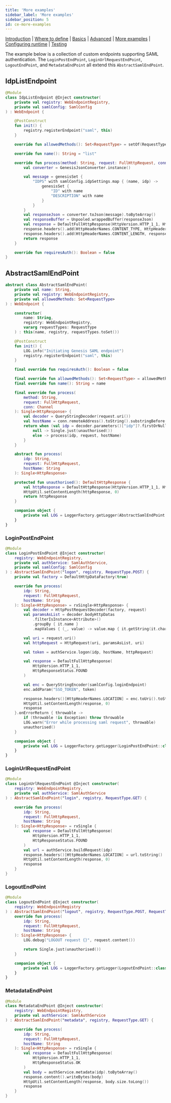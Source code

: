 ---
title: 'More examples'
sidebar_label: 'More examples'
sidebar_position: 5
id: ce-more-examples
---

[Introduction](/creating-applications/defining-your-application/integrations/custom_endpoints/custom-endpoints/)  | [Where to define](/creating-applications/defining-your-application/integrations/custom_endpoints/ce-define/) | [Basics](/creating-applications/defining-your-application/integrations/custom_endpoints/ce-technical-details/) |  [Advanced](/creating-applications/defining-your-application/integrations/custom_endpoints/ce-advanced-technical-details/) | [More examples](/creating-applications/defining-your-application/integrations/custom_endpoints/ce-more-examples/) | [Configuring runtime](/creating-applications/defining-your-application/integrations/custom_endpoints/ce-configuring-runtime/) | [Testing](/creating-applications/defining-your-application/integrations/custom_endpoints/ce-testing/)

The example below is a collection of custom endpoints supporting SAML authentication. The `LoginPostEndPoint`, `LoginUrlRequestEndPoint`, `LogoutEndPoint`, and `MetadataEndPoint` all extend this `AbstractSamlEndPoint`.

## IdpListEndpoint
```kotlin
@Module
class IdpListEndpoint @Inject constructor(
    private val registry: WebEndpointRegistry,
    private val samlConfig: SamlConfig
) : WebEndpoint {

    @PostConstruct
    fun init() {
        registry.registerEndpoint("saml", this)
    }

    override fun allowedMethods(): Set<RequestType> = setOf(RequestType.GET)

    override fun name(): String = "list"

    override fun process(method: String, request: FullHttpRequest, conn: Channel): Any {
        val converter = GenesisJsonConverter.instance()

        val message = genesisSet {
            "IDPS" with samlConfig.idpSettings.map { (name, idp) ->
                genesisSet {
                    "ID" with name
                    "DESCRIPTION" with name
                }
            }
        }
        val responseJson = converter.toJson(message).toByteArray()
        val responseBuffer = Unpooled.wrappedBuffer(responseJson)
        val response = DefaultFullHttpResponse(HttpVersion.HTTP_1_1, HttpResponseStatus.OK, responseBuffer)
        response.headers().add(HttpHeaderNames.CONTENT_TYPE, HttpHeaderValues.APPLICATION_JSON)
        response.headers().add(HttpHeaderNames.CONTENT_LENGTH, responseJson.size)
        return response
    }

    override fun requiresAuth(): Boolean = false
}
```

## AbstractSamlEndPoint
```kotlin
abstract class AbstractSamlEndPoint(
    private val name: String,
    private val registry: WebEndpointRegistry,
    private val allowedMethods: Set<RequestType>
) : WebEndpoint {

    constructor(
        name: String,
        registry: WebEndpointRegistry,
        vararg requestTypes: RequestType
    ) : this(name, registry, requestTypes.toSet())

    @PostConstruct
    fun init() {
        LOG.info("Initiating Genesis SAML endpoint")
        registry.registerEndpoint("saml", this)
    }

    final override fun requiresAuth(): Boolean = false

    final override fun allowedMethods(): Set<RequestType> = allowedMethods
    final override fun name(): String = name

    final override fun process(
        method: String,
        request: FullHttpRequest,
        conn: Channel
    ): Single<HttpResponse> {
        val decoder = QueryStringDecoder(request.uri())
        val hostName = conn.remoteAddress().toString().substringBefore(":")
        return when (val idp = decoder.parameters()["idp"]?.firstOrNull()) {
            null -> Single.just(unauthorised())
            else -> process(idp, request, hostName)
        }
    }

    abstract fun process(
        idp: String,
        request: FullHttpRequest,
        hostName: String
    ): Single<HttpResponse>

    protected fun unauthorised(): DefaultHttpResponse {
        val httpResponse = DefaultHttpResponse(HttpVersion.HTTP_1_1, HttpResponseStatus.UNAUTHORIZED)
        HttpUtil.setContentLength(httpResponse, 0)
        return httpResponse
    }

    companion object {
        private val LOG = LoggerFactory.getLogger(AbstractSamlEndPoint::class.java)
    }
}
```

### LoginPostEndPoint
```kotlin
@Module
class LoginPostEndPoint @Inject constructor(
    registry: WebEndpointRegistry,
    private val authService: SamlAuthService,
    private val samlConfig: SamlConfig
) : AbstractSamlEndPoint("logon", registry, RequestType.POST) {
    private val factory = DefaultHttpDataFactory(true)

    override fun process(
        idp: String,
        request: FullHttpRequest,
        hostName: String
    ): Single<HttpResponse> = rxSingle<HttpResponse> {
        val decoder = HttpPostRequestDecoder(factory, request)
        val paramsAsList = decoder.bodyHttpDatas
            .filterIsInstance<Attribute>()
            .groupBy { it.name }
            .mapValues { (_, value) -> value.map { it.getString(it.charset) } }

        val uri = request.uri()
        val httpRequest = HttpRequest(uri, paramsAsList, uri)

        val token = authService.logon(idp, hostName, httpRequest)

        val response = DefaultFullHttpResponse(
            HttpVersion.HTTP_1_1,
            HttpResponseStatus.FOUND
        )

        val enc = QueryStringEncoder(samlConfig.loginEndpoint)
        enc.addParam("SSO_TOKEN", token)

        response.headers()[HttpHeaderNames.LOCATION] = enc.toUri().toString()
        HttpUtil.setContentLength(response, 0)
        response
    }.onErrorReturn { throwable ->
        if (throwable !is Exception) throw throwable
        LOG.warn("Error while processing saml request", throwable)
        unauthorised()
    }

    companion object {
        private val LOG = LoggerFactory.getLogger(LoginPostEndPoint::class.java)
    }
}
```

### LoginUrlRequestEndPoint
```kotlin
@Module
class LoginUrlRequestEndPoint @Inject constructor(
    registry: WebEndpointRegistry,
    private val authService: SamlAuthService
) : AbstractSamlEndPoint("login", registry, RequestType.GET) {

    override fun process(
        idp: String,
        request: FullHttpRequest,
        hostName: String
    ): Single<HttpResponse> = rxSingle {
        val response = DefaultFullHttpResponse(
            HttpVersion.HTTP_1_1,
            HttpResponseStatus.FOUND
        )
        val url = authService.buildRequest(idp)
        response.headers()[HttpHeaderNames.LOCATION] = url.toString()
        HttpUtil.setContentLength(response, 0)
        response
    }
}
```

### LogoutEndPoint
```kotlin
@Module
class LogoutEndPoint @Inject constructor(
    registry: WebEndpointRegistry
) : AbstractSamlEndPoint("logout", registry, RequestType.POST, RequestType.GET) {
    override fun process(
        idp: String,
        request: FullHttpRequest,
        hostName: String
    ): Single<HttpResponse> {
        LOG.debug("LOGOUT request {}", request.content())

        return Single.just(unauthorised())
    }

    companion object {
        private val LOG = LoggerFactory.getLogger(LogoutEndPoint::class.java)
    }
}
```

### MetadataEndPoint
```kotlin
@Module
class MetadataEndPoint @Inject constructor(
    registry: WebEndpointRegistry,
    private val authService: SamlAuthService
) : AbstractSamlEndPoint("metadata", registry, RequestType.GET) {

    override fun process(
        idp: String,
        request: FullHttpRequest,
        hostName: String
    ): Single<HttpResponse> = rxSingle {
        val response = DefaultFullHttpResponse(
            HttpVersion.HTTP_1_1,
            HttpResponseStatus.OK
        )
        val body = authService.metadata(idp).toByteArray()
        response.content().writeBytes(body)
        HttpUtil.setContentLength(response, body.size.toLong())
        response
    }
}
```
